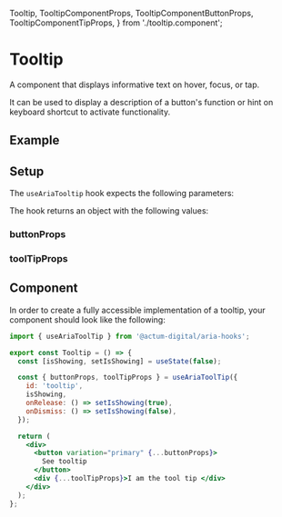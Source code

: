   Tooltip,
  TooltipComponentProps,
  TooltipComponentButtonProps,
  TooltipComponentTipProps,
} from './tooltip.component';

<Meta title="Aria Component/Tooltip" />

# Tooltip

A component that displays informative text on hover, focus, or tap.

It can be used to display a description of a button's function or hint on keyboard shortcut to activate functionality.

## Example

<Canvas>
  <Tooltip />
</Canvas>

## Setup

The `useAriaTooltip` hook expects the following parameters:

<ArgsTable of={TooltipComponentProps} sort="requiredFirst" />

The hook returns an object with the following values:

### buttonProps

<ArgsTable of={TooltipComponentButtonProps} />

### toolTipProps

<ArgsTable of={TooltipComponentTipProps} />

## Component

In order to create a fully accessible implementation of a tooltip, your component should look like the following:

```jsx
import { useAriaToolTip } from '@actum-digital/aria-hooks';

export const Tooltip = () => {
  const [isShowing, setIsShowing] = useState(false);

  const { buttonProps, toolTipProps } = useAriaToolTip({
    id: 'tooltip',
    isShowing,
    onRelease: () => setIsShowing(true),
    onDismiss: () => setIsShowing(false),
  });

  return (
    <div>
      <button variation="primary" {...buttonProps}>
        See tooltip
      </button>
      <div {...toolTipProps}>I am the tool tip </div>
    </div>
  );
};
```
